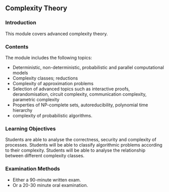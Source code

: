 ## Complexity Theory

### Introduction

This module covers advanced complexity theory.

### Contents

The module includes the following topics:

- Deterministic, non-deterministic, probabilistic and parallel computational models
- Complexity classes; reductions
- Complexity of approximation problems
- Selection of advanced topics such as interactive proofs, derandomisation, circuit complexity, communication complexity, parametric complexity
- Properties of NP-complete sets, autoreducibility, polynomial time hierarchy
- complexity of probabilistic algorithms.

### Learning Objectives

Students are able to analyse the correctness, security and complexity of processes.
Students will be able to classify algorithmic problems according to their complexity.
Students will be able to analyse the relationship between different complexity classes.

### Examination Methods

- Either a 90-minute written exam.
- Or a 20-30 minute oral examination.
